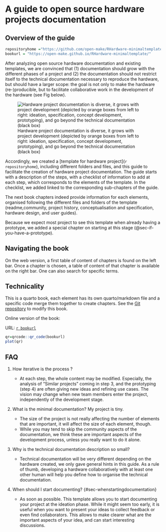 # A guide to open source hardware projects documentation {.unnumbered}

## Overview of the guide

```r
repositoryhome ="https://github.com/open-make/RHardware-minimaltemplate"
bookurl = "https://open-make.github.io/RHardware-minimaltemplate/"
```

After analyzing open source hardware documentation and existing templates, we are convinced that (1) documentation should grow with the different phases of a project and (2) the documentation should not restrict itself to the technical documentation necessary to reproduce the hardware, but should have a larger scope: the goal is not only to make the hardware (re-)producible, but to facilitate collaborative work in the development of the hardware (see Fig below).

![Hardware project documentation is diverse, it grows with project development (depicted by orange boxes from left to right: ideation, specification, concept development, prototyping), and go beyond the technical documentation (black box)](images/makinglabopening-finalword.001.jpeg)

Accordingly, we created a \[template for hardware project\](`r repositoryhome`), including different folders and files, and this guide to facilitate the creation of hardware project documentation. The guide starts with a description of the steps, with a checklist of information to add at each step, which corresponds to the elements of the template. In the checklist, we added linked to the corresponding sub-chapters of the guide. 


The next book chapters indeed provide information for each elements, organised following the different files and folders of the template (readme,community, project history, conceptualisation and specification, hardware design, and user guides).

Because we expect most project to see this template when already having a prototype, we added a special chapter on starting at this stage (@sec-if-you-have-a-prototype).




## Navigating the book

On the web version, a first table of content of chapters is found on the left bar. Once a chapter is chosen, a table of content of that chapter is available on the right bar. One can also search for specific terms.

## Technicality

This is a quarto book, each element has its own quarto/markdown file and a specific code merge them together to create chapters.
See the [Git repository](`r repositoryhome`) to modify this book.

Online version of the book: 

URL: [`r bookurl`](`r bookurl`)

```r

qr=qrcode::qr_code(bookurl)
plot(qr)
```

## FAQ

1. How iterative is the process ?

    - At each step, the whole content may be modified. Especially, the analysis of "Similar projects" coming in step 3, and the prototyping (step 4) are often giving new ideas and refining use cases. The vision may change when new team members enter the project, independently of the development stage.
  
  
1. What is the minimal documentation? My project is tiny.

    - The size of the project is not really affecting the number of elements that are important, it will affect the size of each element, though. 
    - While you may tend to skip the community aspects of the documentation, we think these are important aspects of the development process, unless you really want to do it alone.

1. Why is the technical documentation description so small?

    - Technical documentation will be very different depending on the hardware created, we only gave general hints in this guide. As a rule of thumb, developing a hardware collaboratively with at least one other human will help you define how to organise the technical documentation.

1. When should I start documenting? {#sec-whenstartingdocumentation}

    - As soon as possible. This template allows you to start documenting your project at the ideation phase. While it might seem too early, it is useful when you want to present your ideas to collect feedback or even find collaborators. This allows to make clearer what are the important aspects of your idea, and can start interesting discussions.
